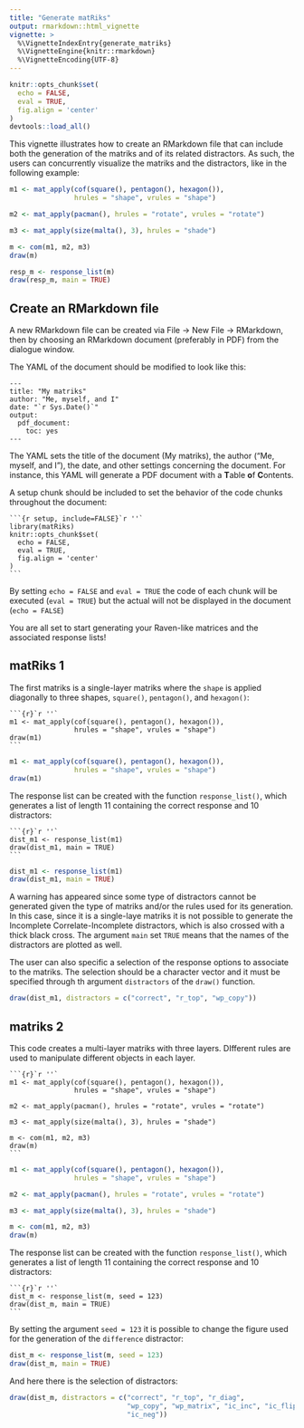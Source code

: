 ```yaml
---
title: "Generate matRiks"
output: rmarkdown::html_vignette
vignette: >
  %\VignetteIndexEntry{generate_matriks}
  %\VignetteEngine{knitr::rmarkdown}
  %\VignetteEncoding{UTF-8}
---
```


```r
knitr::opts_chunk$set(
  echo = FALSE,
  eval = TRUE, 
  fig.align = 'center'
)
devtools::load_all()
```


This vignette illustrates how to create an RMarkdown file that can include both the generation of the matriks and of its related distractors. As such, the users can concurrently visualize the matriks and the distractors, like in the following example: 

```r
m1 <- mat_apply(cof(square(), pentagon(), hexagon()), 
                hrules = "shape", vrules = "shape")

m2 <- mat_apply(pacman(), hrules = "rotate", vrules = "rotate")

m3 <- mat_apply(size(malta(), 3), hrules = "shade")

m <- com(m1, m2, m3)
draw(m)
```

```r
resp_m <- response_list(m)
draw(resp_m, main = TRUE)

```

## Create an RMarkdown file 

A new RMarkdown file can be created via File $\rightarrow$ New File $\rightarrow$ RMarkdown, then by choosing an RMarkdown document (preferably in PDF) from the dialogue window. 

The YAML of the document should be modified to look like this: 

````
---
title: "My matriks"
author: "Me, myself, and I"
date: "`r Sys.Date()`"
output:
  pdf_document:
    toc: yes
---
````

The YAML sets the title of the document (My matriks), the author ("Me, myself, and I"), the date, and other settings concerning the document. For instance, this YAML will generate a PDF document with a **T**able **o**f **C**ontents. 

A setup chunk should be included to set the behavior of the code chunks throughout the document: 

````
```{r setup, include=FALSE}`r ''`
library(matRiks)
knitr::opts_chunk$set(
  echo = FALSE,
  eval = TRUE, 
  fig.align = 'center'
)
```
````

By setting `echo = FALSE` and `eval = TRUE` the code of each chunk will be executed (`eval = TRUE`) but the actual will not be displayed in the document (`echo = FALSE`)

You are all set to start generating your Raven-like matrices and the associated response lists!

## matRiks 1

The first matriks is a single-layer matriks where the `shape` is applied diagonally to three shapes, `square()`, `pentagon()`, and `hexagon()`:

````
```{r}`r ''`
m1 <- mat_apply(cof(square(), pentagon(), hexagon()), 
                hrules = "shape", vrules = "shape")
draw(m1)
```
````

```r
m1 <- mat_apply(cof(square(), pentagon(), hexagon()), 
                hrules = "shape", vrules = "shape")
draw(m1)
```

The response list can be created with the function `response_list()`, which generates a list of length 11 containing the correct response and 10 distractors:

````
```{r}`r ''`
dist_m1 <- response_list(m1)
draw(dist_m1, main = TRUE)
```
````

```r
dist_m1 <- response_list(m1)
draw(dist_m1, main = TRUE)
```

A warning has appeared since some type of distractors cannot be generated given the type of matriks and/or the rules used for its generation. In this case, since it is a single-laye matriks it is not possible to generate the Incomplete Correlate-Incomplete distractors, which is also crossed with a thick black cross. The argument `main` set `TRUE` means that the names of the distractors are plotted as well. 

The user can also specific a selection of the response options to associate to the matriks. The selection should be a character vector and it must be specified through th argument `distractors` of the `draw()` function. 

```r
draw(dist_m1, distractors = c("correct", "r_top", "wp_copy"))
```
## matriks 2

This code creates a multi-layer matriks with three layers. DIfferent rules are used to manipulate different objects in each layer. 

````
```{r}`r ''`
m1 <- mat_apply(cof(square(), pentagon(), hexagon()), 
                hrules = "shape", vrules = "shape")

m2 <- mat_apply(pacman(), hrules = "rotate", vrules = "rotate")

m3 <- mat_apply(size(malta(), 3), hrules = "shade")

m <- com(m1, m2, m3)
draw(m)
```
````

```r
m1 <- mat_apply(cof(square(), pentagon(), hexagon()), 
                hrules = "shape", vrules = "shape")

m2 <- mat_apply(pacman(), hrules = "rotate", vrules = "rotate")

m3 <- mat_apply(size(malta(), 3), hrules = "shade")

m <- com(m1, m2, m3)
draw(m)
```

The response list can be created with the function `response_list()`, which generates a list of length 11 containing the correct response and 10 distractors:

````
```{r}`r ''`
dist_m <- response_list(m, seed = 123)
draw(dist_m, main = TRUE)
```
````

By setting the argument `seed = 123` it is possible to change the figure used for the generation of the `difference` distractor:

```r
dist_m <- response_list(m, seed = 123)
draw(dist_m, main = TRUE)
```

And here there is the selection of distractors:


```r
draw(dist_m, distractors = c("correct", "r_top", "r_diag",  
                             "wp_copy", "wp_matrix", "ic_inc", "ic_flip", 
                             "ic_neg"))
```

